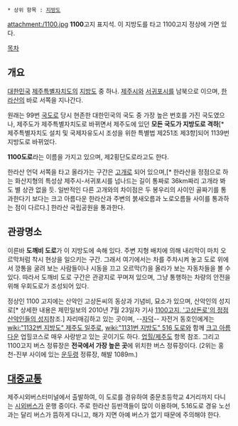  * 상위 항목 : [[지방도]]

attachment:/1100.jpg
'''1100'''고지 표지석. 이 지방도를 타고 1100고지 정상에 가면 있다.

[[목차]]
== 개요 ==
[[대한민국]] [[제주특별자치도]]의 [[지방도]] 중 하나. [[제주시]]와 [[서귀포]]시를 남북으로 이으며, [[한라산]]의 바로 서쪽을 지나간다.

원래는 99번 [[국도]]로 당시 현존한 대한민국의 국도 중 가장 높은 번호를 가진 국도였으나, 제주도가 제주특별자치도로 바뀌면서 제주도에 있던 '''모든 국도가 지방도로 격하'''[* 제주특별자치도 설치 및 국제자유도시 조성을 위한 특별법 제251조 제3항]되어 1139번 지방도로 바뀌었다.

'''1100도로'''라는 이름을 가지고 있으며, 제2횡단도로라고도 한다.

한라산 언덕 서쪽을 타고 올라가는 구간은 [[고개]]로 되어 있으며,[* 한라산을 정점으로 하는 화산지형의 특성상 제주시-서귀포시를 넘나드는 길이 통짜로 36km짜리 고개라 봐도 별 상관 없을 듯. 일반적인 다른 고개와의 차이점은 두 봉우리의 사이인 골짜기를 통과한다기 보다는 크고 아름다운 한라산과 주변의 붉새오름과 노로오름들 사이를 통과하는 점이 다르다.] 한라산 국립공원을 통과한다.

== 관광명소 ==
이른바 '''도깨비 도로'''가 이 지방도에 속해 있다. 주변 지형 배치에 의해 내리막이 마치 오르막처럼 착시 현상을 일으키는 구간. 그래서 여기에서는 차를 주차시켜 놓고 도로 위에서 깡통을 굴려 보는 사람들이나 시동을 끄고 오르막(?)을 올라가 보는 자동차들을 볼 수 있다. 따라서 도깨비 도로 구간은 관광지로 꾸며져 있으며, 그냥 통행하는 차량의 안전을 위해 우회도로가 조성되어 있다.

정상인 1100 고지에는 산악인 고상돈씨의 동상과 기념비, 묘소가 있으며, 산악인의 성지로[* 상세한 내용은 제민일보의 2010년 7월 23일자 기사 [http://www.jemin.com/news/articleView.html?idxno=245583 1100고지, '고상돈로'의 정점 산악인들의 성지]참조.] 자리매김하고 있는 곳이며, --[[자덕]]-- 자전거 동호인에게는 [[wiki:"1132번 지방도" 제주도 일주로]], [[wiki:"1131번 지방도" 516 도로]]와 함께 [[크고 아름다운]] 업힐코스로 매우 사랑받고 있는 곳이기도 하다. [[업힐/제주도]] 항목 참조. 그리고 1100고지 버스 정류장은 '''전국에서 가장 높은 곳'''에 위치한 버스 정류장이다. (2위는 홍천-진부 사이에 있는 [[운두령]] 정류장, 해발 1089m.)

== [[대중교통]] ==
제주시외버스터미널에서 출발하여, 이 도로를 경유하여 중문초등학교 4거리까지 다니는 [[시외버스]]가 운행 중이다. 주로 한라산 등반객들이 많이 이용하며, 5.16도로 경유 노선과는 달리 버스가 뜸하게 다니고, 해가 지면 아예 버스가 없기 때문에 주의해야 한다.
